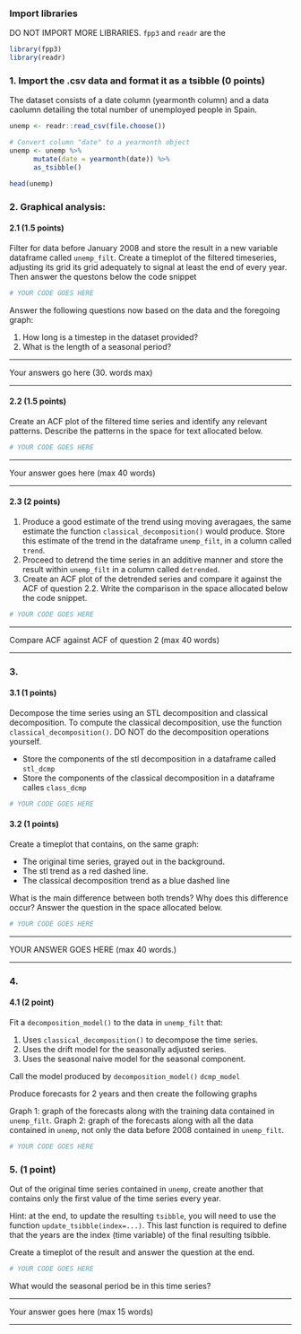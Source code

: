 ### Import libraries

DO NOT IMPORT MORE LIBRARIES. `fpp3` and `readr` are the 

```r
library(fpp3)
library(readr)
```

### 1. Import the .csv data and format it as a tsibble (**0 points**)

The dataset consists of a date column (yearmonth column) and a data caolumn detailing the total number of unemployed people in Spain.

```r
unemp <- readr::read_csv(file.choose())

# Convert column "date" to a yearmonth object
unemp <- unemp %>% 
      mutate(date = yearmonth(date)) %>% 
      as_tsibble()

head(unemp)
```

### 2. Graphical analysis:

#### 2.1 (1.5 points)

Filter for data before January 2008 and store the result in a new variable dataframe called `unemp_filt`. Create a timeplot of the filtered timeseries, adjusting its grid its grid adequately to signal at least the end of every year. Then answer the questons below the code snippet

```r
# YOUR CODE GOES HERE
```

Answer the following questions now based on the data and the foregoing graph:

1. How long is a timestep in the dataset provided?
2. What is the length of a seasonal period?

--------

Your answers go here (30. words max)

--------

#### 2.2 (1.5 points)

Create an ACF plot of the filtered time series and identify any relevant patterns. Describe the patterns in the space for text allocated below.

```r
# YOUR CODE GOES HERE
```

--------

Your answer goes here (max 40 words)

--------


#### 2.3 (2 points)

1. Produce a good estimate of the trend using moving averagaes, the same estimate the function `classical_decomposition()` would produce. Store this estimate of the trend in the dataframe `unemp_filt`, in a column called `trend`. 
2. Proceed to detrend the time series in an additive manner and store the result within `unemp_filt` in a column called `detrended`. 
3. Create an ACF plot of the detrended series and compare it against the ACF of question 2.2. Write the comparison in the space allocated below the code snippet.

```r
# YOUR CODE GOES HERE
```

--------

Compare ACF against ACF of question 2 (max 40 words)

--------

### 3.

#### 3.1 (1 points)

Decompose the time series using an STL decomposition and classical decomposition. To compute the classical decomposition, use the function `classical_decomposition()`. DO NOT do the decomposition operations yourself.

- Store the components of the stl decomposition in a dataframe called `stl_dcmp`
- Store the components of the classical decomposition in a dataframe calles `class_dcmp`

```r
# YOUR CODE GOES HERE
```

#### 3.2 (1 points)

Create a timeplot that contains, on the same graph:

- The original time series, grayed out in the background.
- The stl trend as a red dashed line.
- The classical decomposition trend as a blue dashed line

What is the main difference between both trends? Why does this difference occur? Answer the question in the space allocated below.

```r
# YOUR CODE GOES HERE
```


--------

YOUR ANSWER GOES HERE (max 40 words.)

--------

### 4. 

#### 4.1 (2 point)

Fit a `decomposition_model()` to the data in `unemp_filt` that:

1. Uses `classical_decomposition()` to decompose the time series.
2. Uses the drift model for the seasonally adjusted series.
3. Uses the seasonal naive model for the seasonal component.

Call the model produced by `decomposition_model()` `dcmp_model`

Produce forecasts for 2 years and then create the following graphs

Graph 1: graph of the forecasts along with the training data contained in `unemp_filt`.
Graph 2: graph of the forecasts along with all the data contained in `unemp`, not only the data before 2008 contained in `unemp_filt`.

```r
# YOUR CODE GOES HERE
```

### 5. (1 point)

Out of the original time series contained in `unemp`, create another that contains only the first value of the time series every year. 

Hint: at the end, to update the resulting `tsibble`, you will need to use the function `update_tsibble(index=...)`. This last function is required to define that the years are the index (time variable) of the final resulting tsibble.

Create a timeplot of the result and answer the question at the end.

```r
# YOUR CODE GOES HERE
```

What would the seasonal period be in this time series?

--------

Your answer goes here (max 15 words)

--------
